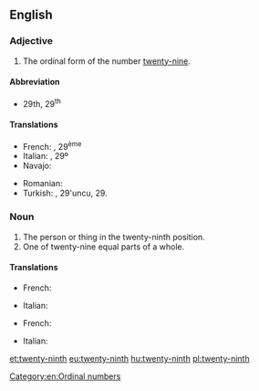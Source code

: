 ==English==

===Adjective===
{{en-adj|-}}

# The ordinal form of the number [[twenty-nine]].

====Abbreviation====
* 29th, 29<sup>th</sup>

====Translations====
{{trans-top|ordinal form of the number twenty-nine}}
* French: {{t+|fr|vingt-neuvième}}, 29<sup>ème</sup>
* Italian: {{t+|it|ventinovesimo}}, 29º
* Navajo: {{t|nv|naadįįnáhástʼéí góneʼ}}
{{trans-mid}}
* Romanian: {{t|ro|douăzeci și nouălea}}
* Turkish: {{t|tr|yirmi dokuzuncu}}, 29'uncu, 29.
{{trans-bottom}}

===Noun===
{{en-noun}}

# The person or thing in the twenty-ninth position.
# One of twenty-nine equal parts of a whole.

====Translations====
{{trans-top|person or thing in the twenty-ninth position}}
* French: {{t+|fr|vingt-neuvième|m|f}}
{{trans-mid}}
* Italian: {{t+|it|ventinovesimo|m}}
{{trans-bottom}}

{{trans-top|one of twenty-nine equal parts of a whole}}
* French: {{t+|fr|vingt-neuvième|m}}
{{trans-mid}}
* Italian: {{t+|it|ventinovesimo|m}}
{{trans-bottom}}

[[Category:en:Ordinal numbers]]

[[et:twenty-ninth]]
[[eu:twenty-ninth]]
[[hu:twenty-ninth]]
[[pl:twenty-ninth]]